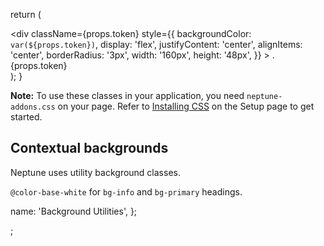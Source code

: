   return (
    <div className="m-b-2">
      <div
        className={props.token}
        style={{
          backgroundColor: `var(${props.token})`,
          display: 'flex',
          justifyContent: 'center',
          alignItems: 'center',
          borderRadius: '3px',
          width: '160px',
          height: '48px',
        }}
      >
        .{props.token}
      </div>
    </div>
  );
}

**Note:** To use these classes in your application, you need `neptune-addons.css` on your page. Refer to [Installing CSS](/about/Setup#installing-css) on the Setup page to get started.

## Contextual backgrounds

Neptune uses utility background classes.

<div className="m-b-4">
  <BackgroundToken token="bg-default" />
  <BackgroundToken token="bg-info" />
  <BackgroundToken token="bg-primary" />
  <BackgroundToken token="bg-success" />
  <BackgroundToken token="bg-danger" />
  <BackgroundToken token="bg-warning" />
</div>

<p>
  <code>@color-base-white</code> for <code>bg-info</code> and <code>bg-primary</code> headings.
</p>

  name: 'Background Utilities',
};

;
